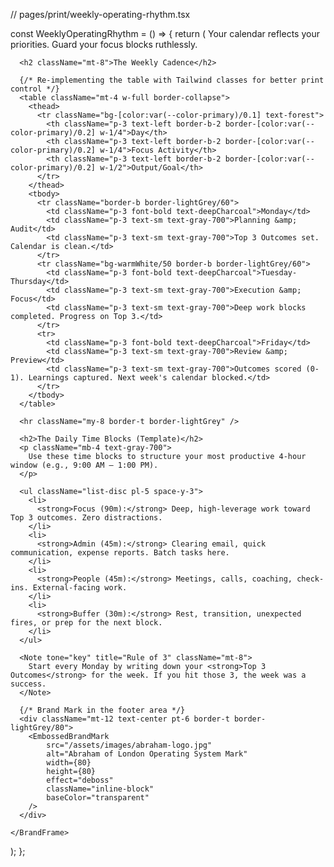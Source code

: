 // pages/print/weekly-operating-rhythm.tsx


const WeeklyOperatingRhythm = () => {
  return (
    <BrandFrame
      title="Weekly Operating Rhythm & Daily Blocks"
      subtitle="A template for high-leverage allocation of time and focus across the week."
      pageSize="A4"
    >
      <PullLine subtle>Your calendar reflects your priorities. Guard your focus blocks ruthlessly.</PullLine>

      <h2 className="mt-8">The Weekly Cadence</h2>

      {/* Re-implementing the table with Tailwind classes for better print control */}
      <table className="mt-4 w-full border-collapse">
        <thead>
          <tr className="bg-[color:var(--color-primary)/0.1] text-forest">
            <th className="p-3 text-left border-b-2 border-[color:var(--color-primary)/0.2] w-1/4">Day</th>
            <th className="p-3 text-left border-b-2 border-[color:var(--color-primary)/0.2] w-1/4">Focus Activity</th>
            <th className="p-3 text-left border-b-2 border-[color:var(--color-primary)/0.2] w-1/2">Output/Goal</th>
          </tr>
        </thead>
        <tbody>
          <tr className="border-b border-lightGrey/60">
            <td className="p-3 font-bold text-deepCharcoal">Monday</td>
            <td className="p-3 text-sm text-gray-700">Planning &amp; Audit</td>
            <td className="p-3 text-sm text-gray-700">Top 3 Outcomes set. Calendar is clean.</td>
          </tr>
          <tr className="bg-warmWhite/50 border-b border-lightGrey/60">
            <td className="p-3 font-bold text-deepCharcoal">Tuesday-Thursday</td>
            <td className="p-3 text-sm text-gray-700">Execution &amp; Focus</td>
            <td className="p-3 text-sm text-gray-700">Deep work blocks completed. Progress on Top 3.</td>
          </tr>
          <tr>
            <td className="p-3 font-bold text-deepCharcoal">Friday</td>
            <td className="p-3 text-sm text-gray-700">Review &amp; Preview</td>
            <td className="p-3 text-sm text-gray-700">Outcomes scored (0-1). Learnings captured. Next week's calendar blocked.</td>
          </tr>
        </tbody>
      </table>

      <hr className="my-8 border-t border-lightGrey" />

      <h2>The Daily Time Blocks (Template)</h2>
      <p className="mb-4 text-gray-700">
        Use these time blocks to structure your most productive 4-hour window (e.g., 9:00 AM — 1:00 PM).
      </p>

      <ul className="list-disc pl-5 space-y-3">
        <li>
          <strong>Focus (90m):</strong> Deep, high-leverage work toward Top 3 outcomes. Zero distractions.
        </li>
        <li>
          <strong>Admin (45m):</strong> Clearing email, quick communication, expense reports. Batch tasks here.
        </li>
        <li>
          <strong>People (45m):</strong> Meetings, calls, coaching, check-ins. External-facing work.
        </li>
        <li>
          <strong>Buffer (30m):</strong> Rest, transition, unexpected fires, or prep for the next block.
        </li>
      </ul>

      <Note tone="key" title="Rule of 3" className="mt-8">
        Start every Monday by writing down your <strong>Top 3 Outcomes</strong> for the week. If you hit those 3, the week was a success.
      </Note>
      
      {/* Brand Mark in the footer area */}
      <div className="mt-12 text-center pt-6 border-t border-lightGrey/80">
        <EmbossedBrandMark
            src="/assets/images/abraham-logo.jpg"
            alt="Abraham of London Operating System Mark"
            width={80}
            height={80}
            effect="deboss"
            className="inline-block"
            baseColor="transparent"
        />
      </div>

    </BrandFrame>
  );
};
